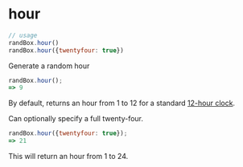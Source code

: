 # hour

```js
// usage
randBox.hour()
randBox.hour({twentyfour: true})
```

Generate a random hour

```js
randBox.hour();
=> 9
```

By default, returns an hour from 1 to 12 for a standard [12-hour clock][12h].

Can optionally specify a full twenty-four.

```js
randBox.hour({twentyfour: true});
=> 21
```

This will return an hour from 1 to 24.

[12h]: https://en.wikipedia.org/wiki/12-hour_clock
